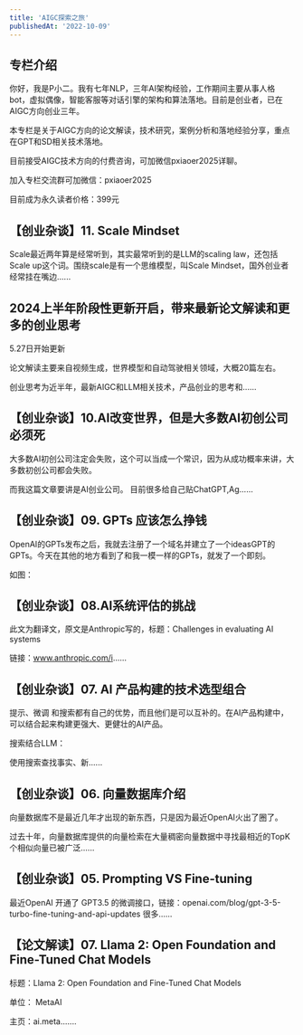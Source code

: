```yaml
---
title: 'AIGC探索之旅'
publishedAt: '2022-10-09'
---
```


## 专栏介绍

你好，我是P小二。我有七年NLP，三年AI架构经验，工作期间主要从事人格bot，虚拟偶像，智能客服等对话引擎的架构和算法落地。目前是创业者，已在AIGC方向创业三年。

本专栏是关于AIGC方向的论文解读，技术研究，案例分析和落地经验分享，重点在GPT和SD相关技术落地。

目前接受AIGC技术方向的付费咨询，可加微信pxiaoer2025详聊。

加入专栏交流群可加微信：pxiaoer2025

目前成为永久读者价格：399元



## 【创业杂谈】11. Scale Mindset
Scale最近两年算是经常听到，其实最常听到的是LLM的scaling law，还包括Scale up这个词。围绕scale是有一个思维模型，叫Scale Mindset，国外创业者经常挂在嘴边......

## 2024上半年阶段性更新开启，带来最新论文解读和更多的创业思考
5.27日开始更新

论文解读主要来自视频生成，世界模型和自动驾驶相关领域，大概20篇左右。

创业思考为近半年，最新AIGC和LLM相关技术，产品创业的思考和......

## 【创业杂谈】10.AI改变世界，但是大多数AI初创公司必须死
大多数AI初创公司注定会失败，这个可以当成一个常识，因为从成功概率来讲，大多数初创公司都会失败。

而我这篇文章要讲是AI创业公司。 目前很多给自己贴ChatGPT,Ag......

## 【创业杂谈】09. GPTs 应该怎么挣钱
OpenAI的GPTs发布之后，我就去注册了一个域名并建立了一个ideasGPT的GPTs。今天在其他的地方看到了和我一模一样的GPTs，就发了一个即刻。

如图：

## 【创业杂谈】08.AI系统评估的挑战
此文为翻译文，原文是Anthropic写的，标题：Challenges in evaluating AI systems

链接：www.anthropic.com/i......

## 【创业杂谈】07. AI 产品构建的技术选型组合
提示、微调 和搜索都有自己的优势，而且他们是可以互补的。在AI产品构建中，可以结合起来构建更强大、更健壮的AI产品。

搜索结合LLM：

使用搜索查找事实、新......

## 【创业杂谈】06. 向量数据库介绍
向量数据库不是最近几年才出现的新东西，只是因为最近OpenAI火出了圈了。

过去十年，向量数据库提供的向量检索在大量稠密向量数据中寻找最相近的TopK个相似向量已被广泛......

## 【创业杂谈】05. Prompting VS Fine-tuning
最近OpenAI 开通了 GPT3.5 的微调接口，链接：openai.com/blog/gpt-3-5-turbo-fine-tuning-and-api-updates 很多......

## 【论文解读】07. Llama 2: Open Foundation and Fine-Tuned Chat Models
标题：Llama 2: Open Foundation and Fine-Tuned Chat Models

单位： MetaAI

主页：ai.meta.......